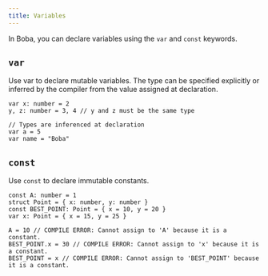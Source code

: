 ```yaml
---
title: Variables
---
```


In Boba, you can declare variables using the `var` and `const` keywords.

## `var`

Use var to declare mutable variables. The type can be specified explicitly or inferred by the compiler from the value assigned at declaration.

```boba
var x: number = 2
y, z: number = 3, 4 // y and z must be the same type

// Types are inferenced at declaration
var a = 5
var name = "Boba"
```

## `const`

Use `const` to declare immutable constants.

```boba
const A: number = 1
struct Point = { x: number, y: number }
const BEST_POINT: Point = { x = 10, y = 20 }
var x: Point = { x = 15, y = 25 }

A = 10 // COMPILE ERROR: Cannot assign to 'A' because it is a constant.
BEST_POINT.x = 30 // COMPILE ERROR: Cannot assign to 'x' because it is a constant.
BEST_POINT = x // COMPILE ERROR: Cannot assign to 'BEST_POINT' because it is a constant.
```
